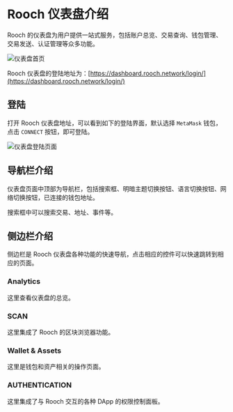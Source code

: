 
# Rooch 仪表盘介绍

Rooch 的仪表盘为用户提供一站式服务，包括账户总览、交易查询、钱包管理、交易发送、认证管理等众多功能。

![仪表盘首页](/docs/dashboard-home-page.png)

Rooch 仪表盘的登陆地址为：[https://dashboard.rooch.network/login/](https://dashboard.rooch.network/login/)

## 登陆

打开 Rooch 仪表盘地址，可以看到如下的登陆界面，默认选择 `MetaMask` 钱包，点击 `CONNECT` 按钮，即可登陆。

![仪表盘登陆页面](/docs/dashboard-login.png)

## 导航栏介绍

仪表盘页面中顶部为导航栏，包括搜索框、明暗主题切换按钮、语言切换按钮、网络切换按钮，已连接的钱包地址。

搜索框中可以搜索交易、地址、事件等。

## 侧边栏介绍

侧边栏是 Rooch 仪表盘各种功能的快速导航，点击相应的控件可以快速跳转到相应的页面。

### Analytics

这里查看仪表盘的总览。

### SCAN

这里集成了 Rooch 的区块浏览器功能。

### Wallet & Assets

这里是钱包和资产相关的操作页面。

### AUTHENTICATION

这里集成了与 Rooch 交互的各种 DApp 的权限控制面板。
